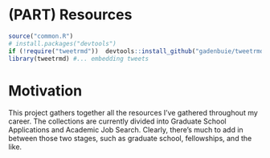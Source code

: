 # (PART) Resources {-}

```r
source("common.R")
# install.packages("devtools")
if (!require("tweetrmd"))  devtools::install_github("gadenbuie/tweetrmd")
library(tweetrmd) #... embedding tweets
```




# Motivation
This project gathers together all the resources I've gathered throughout my career. The collections are currently divided into Graduate School Applications and Academic Job Search. Clearly, there's much to add in between those two stages, such as graduate school, fellowships, and the like. 
